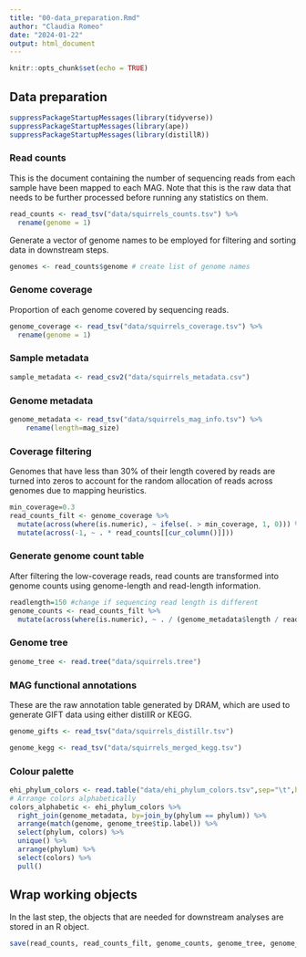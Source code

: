 ```yaml
---
title: "00-data_preparation.Rmd"
author: "Claudia Romeo"
date: "2024-01-22"
output: html_document
---
```


```r
knitr::opts_chunk$set(echo = TRUE)
```

## Data preparation

```r
suppressPackageStartupMessages(library(tidyverse))
suppressPackageStartupMessages(library(ape))
suppressPackageStartupMessages(library(distillR))
```

### Read counts
This is the document containing the number of sequencing reads from each sample have been mapped to each MAG. Note that this is the raw data that needs to be further processed before running any statistics on them.

```r
read_counts <- read_tsv("data/squirrels_counts.tsv") %>%
  rename(genome = 1)
```

Generate a vector of genome names to be employed for filtering and sorting data in downstream steps.
```r
genomes <- read_counts$genome # create list of genome names
```

### Genome coverage
Proportion of each genome covered by sequencing reads.

```r
genome_coverage <- read_tsv("data/squirrels_coverage.tsv") %>%
  rename(genome = 1)
```

### Sample metadata

```r
sample_metadata <- read_csv2("data/squirrels_metadata.csv") 
```

### Genome metadata

```r
genome_metadata <- read_tsv("data/squirrels_mag_info.tsv") %>%
    rename(length=mag_size)
```

### Coverage filtering
Genomes that have less than 30% of their length covered by reads are turned into zeros to account for the random allocation of reads across genomes due to mapping heuristics. 

```r
min_coverage=0.3
read_counts_filt <- genome_coverage %>%
  mutate(across(where(is.numeric), ~ ifelse(. > min_coverage, 1, 0))) %>%
  mutate(across(-1, ~ . * read_counts[[cur_column()]])) 
```

### Generate genome count table
After filtering the low-coverage reads, read counts are transformed into genome counts using genome-length and read-length information.

```r
readlength=150 #change if sequencing read length is different
genome_counts <- read_counts_filt %>%
  mutate(across(where(is.numeric), ~ . / (genome_metadata$length / readlength) ))
```

### Genome tree

```r
genome_tree <- read.tree("data/squirrels.tree")
```

### MAG functional annotations
These are the raw annotation table generated by DRAM, which are used to generate GIFT data using either distillR or KEGG.
```r
genome_gifts <- read_tsv("data/squirrels_distillr.tsv") 

genome_kegg <- read_tsv("data/squirrels_merged_kegg.tsv")
```

### Colour palette
```r

ehi_phylum_colors <- read.table("data/ehi_phylum_colors.tsv",sep="\t",header=T,comment.char = "")
# Arrange colors alphabetically
colors_alphabetic <- ehi_phylum_colors %>%
  right_join(genome_metadata, by=join_by(phylum == phylum)) %>%
  arrange(match(genome, genome_tree$tip.label)) %>%
  select(phylum, colors) %>%
  unique() %>%
  arrange(phylum) %>%
  select(colors) %>%
  pull()
```

## Wrap working objects
In the last step, the objects that are needed for downstream analyses are stored in an R object.

```r
save(read_counts, read_counts_filt, genome_counts, genome_tree, genome_metadata, genome_gifts, genome_kegg, sample_metadata, ehi_phylum_colors, file = "data/squirrels_data.Rdata")
```
